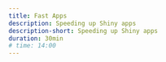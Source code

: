 ```yaml
---
title: Fast Apps
description: Speeding up Shiny apps
description-short: Speeding up Shiny apps
duration: 30min
# time: 14:00
---
```

